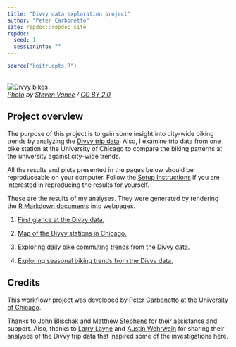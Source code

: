```yaml
---
title: "Divvy data exploration project"
author: "Peter Carbonetto"
site: repdoc::repdoc_site
repdoc:
  seed: 1
  sessioninfo: ""
---
```


<!-- Update knitr chunk options -->
```r
source("knitr.opts.R")
```

<br>
![Divvy bikes](divvy.jpg) <br>
*[Photo](https://www.flickr.com/photos/jamesbondsv/9041673199) by
[Steven Vance](https://www.flickr.com/photos/jamesbondsv) /
[CC BY 2.0](https://creativecommons.org/licenses/by/2.0/)*

## Project overview

The purpose of this project is to gain some insight into city-wide
biking trends by analyzing the 
[Divvy trip data](https://www.divvybikes.com/system-data). Also, I
examine trip data from one bike station at the University of Chicago
to compare the biking patterns at the university against city-wide
trends.

All the results and plots presented in the pages below should be
reproduceable on your computer. Follow the
[Setup Instructions](setup.html) if you are interested in reproducing
the results for yourself.

These are the results of my analyses. They were generated by rendering
the [R Markdown documents](https://github.com/stephenslab/wflow-divvy/tree/master/analysis)
into webpages.

1. [First glance at the Divvy data.](first-glance.html) 

2. [Map of the Divvy stations in Chicago.](station-map.html)

3. [Exploring daily bike commuting trends from the Divvy
data.](time-of-day-trends.html)

4. [Exploring seasonal biking trends from the Divvy
data.](seasonal-trends.html)

## Credits

This workflowr project was developed by [Peter
Carbonetto](http://pcarbo.github.io) at the [University of
Chicago](https://www.uchicago.edu).

Thanks to [John Blischak](https://github.com/jdblischak) and
[Matthew Stephens](http://stephenslab.uchicago.edu) for their assistance and
support. Also, thanks to [Larry
Layne](https://rstudio-pubs-static.s3.amazonaws.com/63061_90f5136ffdf74740b6ba4ad8f2fd72fe.html)
and [Austin
Wehrwein](http://www.austinwehrwein.com/data-visualization/heatmaps-with-divvy-data)
for sharing their analyses of the Divvy trip data that inspired some
of the investigations here.


